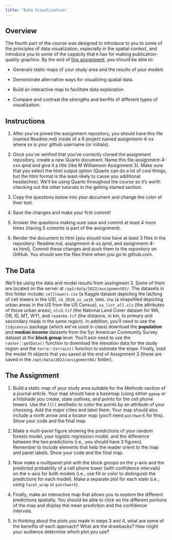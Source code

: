 ```yaml
---
title: "Data Visualization"
---
```


## Overview

The fourth part of the course was designed to introduce to you to some of the principles of data visualization, especially in the spatial context, and introduce you to some of the capacity that `R` has for making publication-quality graphics. By the end of [this assignment](https://classroom.github.com/a/oEXfdp7R), you should be able to:

* Generate static maps of your study area and the results of your models

* Demonstrate alternative ways for visualizing spatial data.

* Build an interactive map to facilitate data exploration

* Compare and contrast the strengths and benfits of different types of visualization.

## Instructions

1. After you've joined the assignment repository, you should have this file (named Readme.md) inside of a R project named assignment-4-xx where xx is your github username (or initials).

2. Once you've verified that you've correctly cloned the assignment repository, create a new Quarto document. Name this file assignment-4-xxx.qmd and give it a title (like M Williamson Assignment 3). Make sure that you select the html output option (Quarto can do a lot of cool things, but the html format is the least-likely to cause you additional headaches). We'll be using Quarto throughout the course so it's worth checking out the other tutorials in the getting started section.

3. Copy the questions below into your document and change the color of their text.

4. Save the changes and make your first commit!

5. Answer the questions making sure save and commit at least 4 more times (having 5 commits is part of the assignment).

6. Render the document to html (you should now have at least 3 files in the repository: Readme.md, assignment-4-xx.qmd, and assignment-4-xx.html). Commit these changes and push them to the repository on GitHub. You should see the files there when you go to github.com.

## The Data

We'll be using the data and model results from assingment 3. Some of them are located on the server at `/opt/data/2022/assignment03/`. The datasets in this folder include: `celltowers.csv` (a Kaggle dataset depicting the lat/long of cell towers in the US), `cb_2018_us_ua10_500k.shp` (a shapefiled depicting urban areas in the US from the US Census), `ua_list_all.xls` (the attributes of those urban areas), `nlcd.tif` (the National Land Cover dataset for WA, OR, ID, MT, WY), and `roadskm.tif` (the distance, in km, to primary and secondary roads in the same region). In addition, you'll need to use the `tidycensus` package (which we've used in class) download the __population__ and __median income__ datasets from the 5yr American Community Survey dataset at the __block group__ level. You'll aslo need to use the `raster::getData()` function to download the elevation data for the study region and the `terra::terrain()` function to estimate the slope. Finally, load the model fit objects that you saved at the end of Assignment 3 (these are saved in the `/opt/data/2022/assignment04/` folder).

## The Assignment

1. Build a static map of your study area suitable for the Methods section of a journal article. Your map should have a basemap (using either `ggmap` or a hillshade you create, state outlines, and points for the cell phone towers. Use the `fill` aesthetic to color the points by an attribute of your choosing. Add the major cities and label them. Your map should also include a north arrow and a locator map (you'll need `patchwork` for this).  Show your code and the final map.

2. Make a multi-panel figure showing the predictions of your random forests model, your logistic regression model, and the difference between the two predictions (i.e., you should have 3 figures). Remember to include elements that help the reader orient to the map and panel labels. Show your code and the final map.

3. Now make a multipanel plot with the block groups  on the y-axis and the predicted probability of a cell phone tower (with confidence intervals) on the x-axis for both models (i.e., use fill or color to distinguish the predictions for each model). Make a separate plot for each state (i.e., using `facet_wrap` or `patchwork`).

4. Finally, make an interactive map that allows you to explore the different predictions spatially. You should be able to click on the different portions of the map and display the mean prediction and the confidence intervals.

5. In thinking about the plots you made in steps 3 and 4, what are some of the benefits of each approach? What are the drawbacks? How might your audience determine which plot you use?    